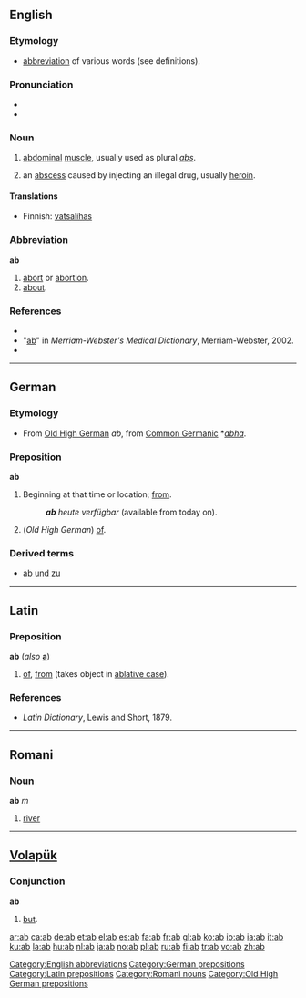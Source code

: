 {{see|ab-|Ab|AB}}
{{wikipedia}}
==English==

===Etymology===
* [[abbreviation]] of various words (see definitions).

===Pronunciation===
*{{IPA|/æb/}}
*{{rhymes|æb}}

===Noun===
{{en-noun}}

# [[abdominal]] [[muscle]], usually used as plural ''[[abs]]''.
# {{slang}} an [[abscess]] caused by injecting an illegal drug, usually [[heroin]].

====Translations====
{{trans-top|abdominal muscle}}
*Finnish: [[vatsalihas]]
{{trans-mid}}
{{trans-bottom}}

{{trans-top|an abscess caused by injecting an illegal drug}}
{{trans-mid}}
{{trans-bottom}}

===Abbreviation===
'''ab'''

# [[abort]] or [[abortion]].
# [[about]].

===References===
* {{R:American Heritage 2000|ab}}
* "[http://dictionary.reference.com/browse/ab ab]" in ''Merriam-Webster's Medical Dictionary'', Merriam-Webster, 2002.
* {{R:Dictionary.com|ab}}

[[Category:English abbreviations]]

----

==German==

===Etymology===
* From [[Old High German]] ''ab'', from [[Common Germanic]] *''[[abha]]''.

===Preposition===
'''ab'''

# Beginning at that time or location; [[from]].
#: '''''ab''' heute verfügbar'' (available from today on).
# (''Old High German'') [[of]].

===Derived terms===
* [[ab und zu]]

[[Category:German prepositions]]

----

==Latin==

===Preposition===
'''ab''' (''also'' '''[[a]]''')

# [[of]], [[from]] (takes object in [[ablative case]]).

===References===
* ''Latin Dictionary'', Lewis and Short, 1879.

[[Category:Latin prepositions]]

----

==Romani==

===Noun===
'''ab''' ''m''

# [[river]]

[[Category:Romani nouns]]

----

==[[Volapük]]==

===Conjunction===
'''ab'''

# [[but]].

[[Category:Old High German prepositions]]

[[ar:ab]]
[[ca:ab]]
[[de:ab]]
[[et:ab]]
[[el:ab]]
[[es:ab]]
[[fa:ab]]
[[fr:ab]]
[[gl:ab]]
[[ko:ab]]
[[io:ab]]
[[ia:ab]]
[[it:ab]]
[[ku:ab]]
[[la:ab]]
[[hu:ab]]
[[nl:ab]]
[[ja:ab]]
[[no:ab]]
[[pl:ab]]
[[ru:ab]]
[[fi:ab]]
[[tr:ab]]
[[vo:ab]]
[[zh:ab]]